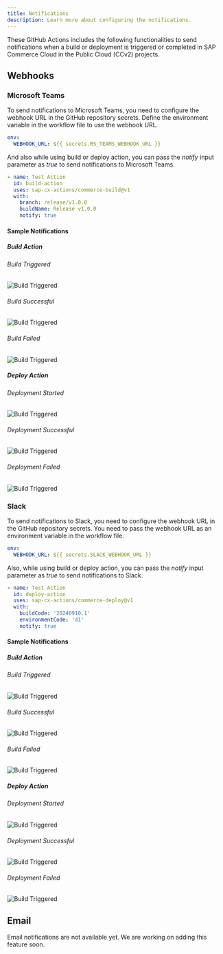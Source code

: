 ```yaml
---
title: Notifications
description: Learn more about configuring the notifications.
---
```


These GitHub Actions includes the following functionalities to send notifications when a build or deployment is triggered or completed in SAP Commerce Cloud in the Public Cloud (CCv2) projects.

## Webhooks

### Microsoft Teams <Icon name="microsoftTeams" label="Microsoft Teams"  color="#6264A7"/>

To send notifications to Microsoft Teams, you need to configure the webhook URL in the GitHub repository secrets. Define the environment variable in the workflow file to use the webhook URL.

```yaml {2}
env:
  WEBHOOK_URL: ${{ secrets.MS_TEAMS_WEBHOOK_URL }}
```
And also while using build or deploy action, you can pass the _notify_ input parameter as _true_ to send notifications to Microsoft Teams.

```yaml {7}
- name: Test Action
  id: build-action
  uses: sap-cx-actions/commerce-build@v1
  with:
    branch: release/v1.0.0
    buildName: Release v1.0.0
    notify: true
```

#### Sample Notifications

##### Build Action

###### Build Triggered
![Build Triggered](../../../assets/images/teams-build-triggered.png)

###### Build Successful
![Build Triggered](../../../assets/images/teams-build-success.png)

###### Build Failed
![Build Triggered](../../../assets/images/teams-build-failed.png)

##### Deploy Action

###### Deployment Started
![Build Triggered](../../../assets/images/teams-deployment-started.png)

###### Deployment Successful
![Build Triggered](../../../assets/images/teams-deployment-success.png)

###### Deployment Failed
![Build Triggered](../../../assets/images/teams-deployment-failed.png)

### Slack <Icon name="slack" label="Slack" color="#E01E5A"/>

To send notifications to Slack, you need to configure the webhook URL in the GitHub repository secrets. You need to pass the webhook URL as an environment variable in the workflow file.

```yaml {2}
env:
  WEBHOOK_URL: ${{ secrets.SLACK_WEBHOOK_URL }}
```

Also, while using build or deploy action, you can pass the _notify_ input parameter as _true_ to send notifications to Slack.

```yaml {7}
- name: Test Action
  id: deploy-action
  uses: sap-cx-actions/commerce-deploy@v1
  with:
    buildCode: '20240910.1'
    environmentCode: 'd1'
    notify: true
```

#### Sample Notifications

##### Build Action

###### Build Triggered
![Build Triggered](../../../assets/images/slack-build-triggered.png)

###### Build Successful
![Build Triggered](../../../assets/images/slack-build-success.png)

###### Build Failed
![Build Triggered](../../../assets/images/slack-build-failed.png)

##### Deploy Action

###### Deployment Started
![Build Triggered](../../../assets/images/slack-deployment-started.png)

###### Deployment Successful
![Build Triggered](../../../assets/images/slack-deployment-success.png)

###### Deployment Failed
![Build Triggered](../../../assets/images/slack-deployment-failed.png)


## Email

<Aside type="caution">
    Email notifications are not available yet. We are working on adding this feature soon.
</Aside>
